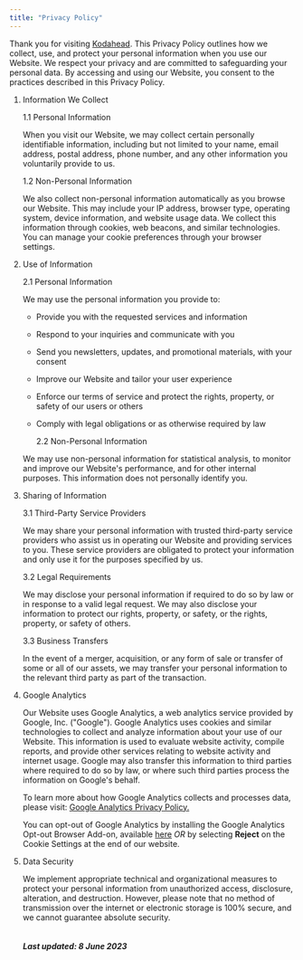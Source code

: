 ```yaml
---
title: "Privacy Policy"
---
```


Thank you for visiting [Kodahead](https://kodahead.com). This Privacy Policy outlines how we collect, use, and protect your personal information when you use our Website. We respect your privacy and are committed to safeguarding your personal data. By accessing and using our Website, you consent to the practices described in this Privacy Policy.

1. Information We Collect

   1.1 Personal Information

   When you visit our Website, we may collect certain personally identifiable information, including but not limited to your name, email address, postal address, phone number, and any other information you voluntarily provide to us.

   1.2 Non-Personal Information

   We also collect non-personal information automatically as you browse our Website. This may include your IP address, browser type, operating system, device information, and website usage data. We collect this information through cookies, web beacons, and similar technologies. You can manage your cookie preferences through your browser settings.

2. Use of Information

   2.1 Personal Information

   We may use the personal information you provide to:

   - Provide you with the requested services and information
   - Respond to your inquiries and communicate with you
   - Send you newsletters, updates, and promotional materials, with your consent
   - Improve our Website and tailor your user experience
   - Enforce our terms of service and protect the rights, property, or safety of our users or others
   - Comply with legal obligations or as otherwise required by law

     2.2 Non-Personal Information

   We may use non-personal information for statistical analysis, to monitor and improve our Website's performance, and for other internal purposes. This information does not personally identify you.

3. Sharing of Information

   3.1 Third-Party Service Providers

   We may share your personal information with trusted third-party service providers who assist us in operating our Website and providing services to you. These service providers are obligated to protect your information and only use it for the purposes specified by us.

   3.2 Legal Requirements

   We may disclose your personal information if required to do so by law or in response to a valid legal request. We may also disclose your information to protect our rights, property, or safety, or the rights, property, or safety of others.

   3.3 Business Transfers

   In the event of a merger, acquisition, or any form of sale or transfer of some or all of our assets, we may transfer your personal information to the relevant third party as part of the transaction.

4. Google Analytics

   Our Website uses Google Analytics, a web analytics service provided by Google, Inc. ("Google"). Google Analytics uses cookies and similar technologies to collect and analyze information about your use of our Website. This information is used to evaluate website activity, compile reports, and provide other services relating to website activity and internet usage. Google may also transfer this information to third parties where required to do so by law, or where such third parties process the information on Google's behalf.

   To learn more about how Google Analytics collects and processes data, please visit: [Google Analytics Privacy Policy.](https://policies.google.com/privacy)

   You can opt-out of Google Analytics by installing the Google Analytics Opt-out Browser Add-on, available [here](https://tools.google.com/dlpage/gaoptout) _OR_ by selecting **Reject** on the Cookie Settings at the end of our website.

5. Data Security

   We implement appropriate technical and organizational measures to protect your personal information from unauthorized access, disclosure, alteration, and destruction. However, please note that no method of transmission over the internet or electronic storage is 100% secure, and we cannot guarantee absolute security.
   <br/>
   <br/>
   <br/>
   **_Last updated: 8 June 2023_**
